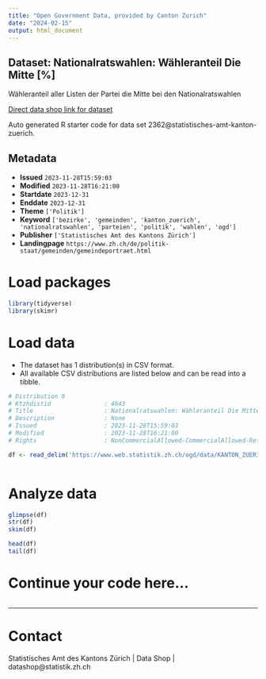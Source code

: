 ```yaml
---
title: "Open Government Data, provided by Canton Zurich"
date: "2024-02-15"
output: html_document
---
```


## Dataset: Nationalratswahlen: Wähleranteil Die Mitte [%]

Wähleranteil aller Listen der Partei die Mitte bei den Nationalratswahlen

[Direct data shop link for dataset](https://www.zh.ch/de/politik-staat/statistik-daten/datenkatalog.html#/datasets/2362@statistisches-amt-kanton-zuerich)

Auto generated R starter code for data set 2362@statistisches-amt-kanton-zuerich.

## Metadata

- **Issued** `2023-11-28T15:59:03`
- **Modified** `2023-11-28T16:21:00`
- **Startdate** `2023-12-31`
- **Enddate** `2023-12-31`
- **Theme** `['Politik']`
- **Keyword** `['bezirke', 'gemeinden', 'kanton_zuerich', 'nationalratswahlen', 'parteien', 'politik', 'wahlen', 'ogd']`
- **Publisher** `['Statistisches Amt des Kantons Zürich']`
- **Landingpage** `https://www.zh.ch/de/politik-staat/gemeinden/gemeindeportraet.html`


# Load packages

```r

library(tidyverse)
library(skimr)

```

# Load data

-   The dataset has 1 distribution(s) in CSV format.
-   All available CSV distributions are listed below and can be read into a tibble.

```r

# Distribution 0
# Ktzhdistid               : 4643
# Title                    : Nationalratswahlen: Wähleranteil Die Mitte [%]
# Description              : None
# Issued                   : 2023-11-28T15:59:03
# Modified                 : 2023-11-28T16:21:00
# Rights                   : NonCommercialAllowed-CommercialAllowed-ReferenceRequired

df <- read_delim('https://www.web.statistik.zh.ch/ogd/data/KANTON_ZUERICH_843.csv')



```

# Analyze data

```r

glimpse(df)
str(df)
skim(df)

head(df)
tail(df)

```

# Continue your code here...

```r

```

------------------------------------------------------------------------

# Contact

Statistisches Amt des Kantons Zürich | Data Shop | datashop@statistik.zh.ch
